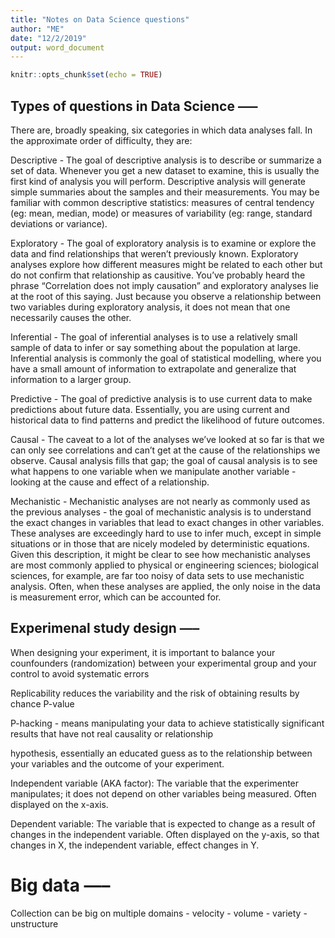 ```yaml
---
title: "Notes on Data Science questions"
author: "ME"
date: "12/2/2019"
output: word_document
---
```


```r
knitr::opts_chunk$set(echo = TRUE)
```

## Types of questions in Data Science -----

There are, broadly speaking, six categories in which data analyses fall. In the approximate order of difficulty, they are:
  
Descriptive - The goal of descriptive analysis is to describe or summarize a set of data. Whenever you get a new dataset to examine, this is usually the first kind of analysis you will perform. Descriptive analysis will generate simple summaries about the samples and their measurements. You may be familiar with common descriptive statistics: measures of central tendency (eg: mean, median, mode) or measures of variability (eg: range, standard deviations or variance).

Exploratory - The goal of exploratory analysis is to examine or explore the data and find relationships that weren’t previously known. Exploratory analyses explore how different measures might be related to each other but do not confirm that relationship as causitive. You’ve probably heard the phrase “Correlation does not imply causation” and exploratory analyses lie at the root of this saying. Just because you observe a relationship between two variables during exploratory analysis, it does not mean that one necessarily causes the other.

Inferential - The goal of inferential analyses is to use a relatively small sample of data to infer or say something about the population at large. Inferential analysis is commonly the goal of statistical modelling, where you have a small amount of information to extrapolate and generalize that information to a larger group.

Predictive - The goal of predictive analysis is to use current data to make predictions about future data. Essentially, you are using current and historical data to find patterns and predict the likelihood of future outcomes.

Causal - The caveat to a lot of the analyses we’ve looked at so far is that we can only see correlations and can’t get at the cause of the relationships we observe. Causal analysis fills that gap; the goal of causal analysis is to see what happens to one variable when we manipulate another variable - looking at the cause and effect of a relationship.

Mechanistic - Mechanistic analyses are not nearly as commonly used as the previous analyses - the goal of mechanistic analysis is to understand the exact changes in variables that lead to exact changes in other variables. These analyses are exceedingly hard to use to infer much, except in simple situations or in those that are nicely modeled by deterministic equations. Given this description, it might be clear to see how mechanistic analyses are most commonly applied to physical or engineering sciences; biological sciences, for example, are far too noisy of data sets to use mechanistic analysis. Often, when these analyses are applied, the only noise in the data is measurement error, which can be accounted for.

## Experimenal study design -----

When designing your experiment, it is important to balance your counfounders (randomization) between your experimental group and your control to avoid systematic errors

Replicability reduces the variability and the risk of obtaining results by chance P-value

P-hacking - means manipulating your data to achieve statistically significant results that have not real causality or relationship

hypothesis, essentially an educated guess as to the relationship between your variables and the outcome of your experiment.

Independent variable (AKA factor): The variable that the experimenter manipulates; it does not depend on other variables being measured. Often displayed on the x-axis.

Dependent variable: The variable that is expected to change as a result of changes in the independent variable. Often displayed on the y-axis, so that changes in X, the independent variable, effect changes in Y.

# Big data -----

Collection can be big on multiple domains
- velocity 
- volume 
- variety 
- unstructure 


